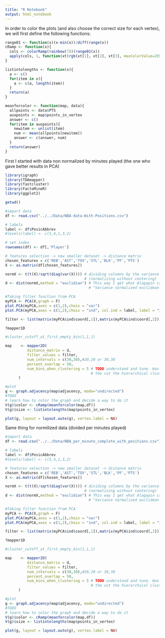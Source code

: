 ```yaml
---
title: "R Notebook"
output: html_notebook
---
```

In order to color the plots (and also choose the correct size for each vertex), we will first define the following functions:

```r
range01 <- function(x)(x-min(x))/diff(range(x))
cRamp <- function(x){
  cols <- colorRamp(rainbow(7))(range01(x))
  apply(cols, 1, function(xt)rgb(xt[1], xt[2], xt[3], maxColorValue=255))
} 

listintolengths <- function(x){
  a <- c()
  for(item in x){
    a <- c(a, length(item))
  }
  return(a)
}

meanforcolor <- function(map, data){
  allpoints <- data$PTS
  auxpoints <- map$points_in_vertex
  answer <- c()
  for(item in auxpoints){
    newitem <- unlist(item)
    num <- mean(allpoints[newitem])
    answer <- c(answer, num)
  }
  return(answer)
}
```

First I started with data non normalized by minutes played (the one who gave better results in PCA)
```r
library(igraph)
library(TDAmapper)
library(fastcluster)
library(FactoMineR)
library(ggplot2)

getwd()

#import data
df <- read.csv("../../Data/NBA-data-With-Positions.csv")

# labels
label <- df$PosicAbbrev
#levels(label) <- c(5,4,1,3,2)

# set index
rownames(df) <- df[,'Player']

# features selection -> new smaller dataset -> distance matrix
chosen_features = c('REB','AST','TOV','STL','BLK','PF','PTS')
X <- as.matrix(df[chosen_features])

normX <- t(t(X)/sqrt(diag(var(X)))) # dividing columns by the variance
                                    # (normalizing without centering)
d <- dist(normX,method = "euclidian") # This way I get what Alagapin called
                                      # "Variance normalized euclidean distance"

#Taking filter function from PCA
myPCA <- PCA(X,graph = F)
plot.PCA(myPCA,axes = c(1,2),choix = "var")
plot.PCA(myPCA,axes = c(1,2),choix = "ind", col.ind = label, label = "ind.sup")

filter <- list(matrix(myPCA$ind$coord[,1]),matrix(myPCA$ind$coord[,2]))

?mapper1D

#cluster_cutoff_at_first_empty_bin(1,1,1)

map    <- mapper2D(
          distance_matrix = d, 
          filter_values = filter,
          num_intervals = c(30,30),#20,20 or 30,30
          percent_overlap = 50,
          num_bins_when_clustering = 5 # TODO understand and tune. Has to do with 
                                       # the cut the hierarchical clustering tree
      )

#plot
g <- graph.adjacency(map$adjacency, mode="undirected")
#TODO
# learn how to color the graph and decide a way to do it
V(g)$color <- cRamp(meanforcolor(map,df))
V(g)$size <- listintolengths(map$points_in_vertex)

plot(g, layout = layout.auto(g), vertex.label = NA)
```


Same thing for normilized data (divided per minutes played)
```r
#import data
df <- read.csv("../../Data/NBA_per_minute_complete_with_positions.csv")

# labels
label <- df$PosicAbbrev
#levels(label) <- c(5,4,1,3,2)

# features selection -> new smaller dataset -> distance matrix
chosen_features = c('REB','AST','TOV','STL','BLK','PF','PTS')
X <- as.matrix(df[chosen_features])

normX <- t(t(X)/sqrt(diag(var(X)))) # dividing columns by the variance
                                    # (normalizing without centering)
d <- dist(normX,method = "euclidian") # This way I get what Alagapin called
                                      # "Variance normalized euclidean distance"

#Taking filter function from PCA
myPCA <- PCA(X,graph = F)
plot.PCA(myPCA,axes = c(1,2),choix = "var")
plot.PCA(myPCA,axes = c(1,2),choix = "ind", col.ind = label, label = "ind.sup")

filter <- list(matrix(myPCA$ind$coord[,1]),matrix(myPCA$ind$coord[,2]))

?mapper1D

#cluster_cutoff_at_first_empty_bin(1,1,1)

map    <- mapper2D(
          distance_matrix = d, 
          filter_values = filter,
          num_intervals = c(30,30),#20,20 or 30,30
          percent_overlap = 50,
          num_bins_when_clustering = 5 # TODO understand and tune. Has to do with 
                                       # the cut the hierarchical clustering tree
      )

#plot
g <- graph.adjacency(map$adjacency, mode="undirected")
#TODO
# learn how to color the graph and decide a way to do it
V(g)$color <- cRamp(meanforcolor(map,df))
V(g)$size <- listintolengths(map$points_in_vertex)

plot(g, layout = layout.auto(g), vertex.label = NA)
```

